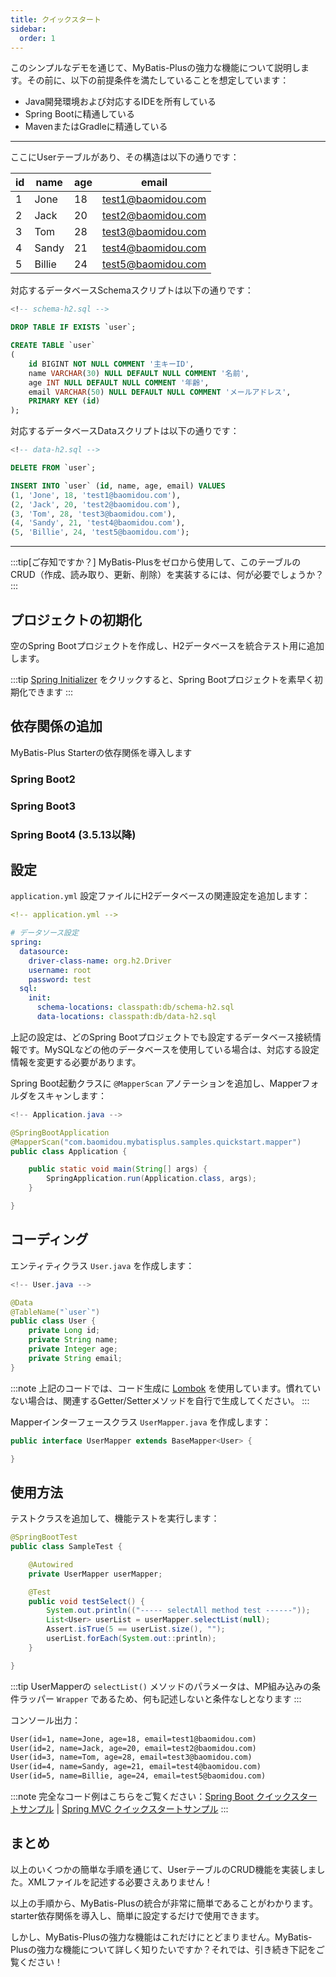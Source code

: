 ```yaml
---
title: クイックスタート
sidebar:
  order: 1
---
```



このシンプルなデモを通じて、MyBatis-Plusの強力な機能について説明します。その前に、以下の前提条件を満たしていることを想定しています：

- Java開発環境および対応するIDEを所有している
- Spring Bootに精通している
- MavenまたはGradleに精通している

---

ここにUserテーブルがあり、その構造は以下の通りです：

| id | name   | age | email              |
|----|--------|-----|--------------------|
| 1  | Jone   | 18  | test1@baomidou.com |
| 2  | Jack   | 20  | test2@baomidou.com |
| 3  | Tom    | 28  | test3@baomidou.com |
| 4  | Sandy  | 21  | test4@baomidou.com |
| 5  | Billie | 24  | test5@baomidou.com |

対応するデータベースSchemaスクリプトは以下の通りです：

```sql
<!-- schema-h2.sql -->

DROP TABLE IF EXISTS `user`;

CREATE TABLE `user`
(
    id BIGINT NOT NULL COMMENT '主キーID',
    name VARCHAR(30) NULL DEFAULT NULL COMMENT '名前',
    age INT NULL DEFAULT NULL COMMENT '年齢',
    email VARCHAR(50) NULL DEFAULT NULL COMMENT 'メールアドレス',
    PRIMARY KEY (id)
);
```

対応するデータベースDataスクリプトは以下の通りです：

```sql
<!-- data-h2.sql -->

DELETE FROM `user`;

INSERT INTO `user` (id, name, age, email) VALUES
(1, 'Jone', 18, 'test1@baomidou.com'),
(2, 'Jack', 20, 'test2@baomidou.com'),
(3, 'Tom', 28, 'test3@baomidou.com'),
(4, 'Sandy', 21, 'test4@baomidou.com'),
(5, 'Billie', 24, 'test5@baomidou.com');
```

---

:::tip[ご存知ですか？]
MyBatis-Plusをゼロから使用して、このテーブルのCRUD（作成、読み取り、更新、削除）を実装するには、何が必要でしょうか？
:::

## プロジェクトの初期化

空のSpring Bootプロジェクトを作成し、H2データベースを統合テスト用に追加します。

:::tip
[Spring Initializer](https://start.spring.io/#!type=maven-project&language=java&platformVersion=3.1.8&packaging=jar&jvmVersion=17&groupId=com.example&artifactId=demo&name=demo&description=Demo%20project%20for%20Spring%20Boot&packageName=com.example.demo&dependencies=h2) をクリックすると、Spring Bootプロジェクトを素早く初期化できます
:::

## 依存関係の追加

MyBatis-Plus Starterの依存関係を導入します

### Spring Boot2

<LastedDependency groupId="com.baomidou" artifactId="mybatis-plus-boot-starter" />

### Spring Boot3

<LastedDependency groupId="com.baomidou" artifactId="mybatis-plus-spring-boot3-starter" />

### Spring Boot4 (3.5.13以降)

<LastedDependency groupId="com.baomidou" artifactId="mybatis-plus-spring-boot4-starter" />

## 設定

`application.yml` 設定ファイルにH2データベースの関連設定を追加します：

```yaml
<!-- application.yml -->

# データソース設定
spring:
  datasource:
    driver-class-name: org.h2.Driver
    username: root
    password: test
  sql:
    init:
      schema-locations: classpath:db/schema-h2.sql
      data-locations: classpath:db/data-h2.sql
```

上記の設定は、どのSpring Bootプロジェクトでも設定するデータベース接続情報です。MySQLなどの他のデータベースを使用している場合は、対応する設定情報を変更する必要があります。

Spring Boot起動クラスに `@MapperScan` アノテーションを追加し、Mapperフォルダをスキャンします：

```java {2}
<!-- Application.java -->

@SpringBootApplication
@MapperScan("com.baomidou.mybatisplus.samples.quickstart.mapper")
public class Application {

    public static void main(String[] args) {
        SpringApplication.run(Application.class, args);
    }

}
```

## コーディング

エンティティクラス `User.java` を作成します：

```java
<!-- User.java -->

@Data
@TableName("`user`")
public class User {
    private Long id;
    private String name;
    private Integer age;
    private String email;
}
```

:::note
上記のコードでは、コード生成に [Lombok](https://projectlombok.org/) を使用しています。慣れていない場合は、関連するGetter/Setterメソッドを自行で生成してください。
:::

Mapperインターフェースクラス `UserMapper.java` を作成します：

```java
public interface UserMapper extends BaseMapper<User> {

}
```

## 使用方法

テストクラスを追加して、機能テストを実行します：

```java
@SpringBootTest
public class SampleTest {

    @Autowired
    private UserMapper userMapper;

    @Test
    public void testSelect() {
        System.out.println(("----- selectAll method test ------"));
        List<User> userList = userMapper.selectList(null);
        Assert.isTrue(5 == userList.size(), "");
        userList.forEach(System.out::println);
    }

}
```

:::tip
UserMapperの `selectList()` メソッドのパラメータは、MP組み込みの条件ラッパー `Wrapper` であるため、何も記述しないと条件なしとなります
:::

コンソール出力：

```txt
User(id=1, name=Jone, age=18, email=test1@baomidou.com)
User(id=2, name=Jack, age=20, email=test2@baomidou.com)
User(id=3, name=Tom, age=28, email=test3@baomidou.com)
User(id=4, name=Sandy, age=21, email=test4@baomidou.com)
User(id=5, name=Billie, age=24, email=test5@baomidou.com)
```

:::note
完全なコード例はこちらをご覧ください：[Spring Boot クイックスタートサンプル](https://github.com/baomidou/mybatis-plus-samples/tree/master/mybatis-plus-sample-quickstart) | [Spring MVC クイックスタートサンプル](https://github.com/baomidou/mybatis-plus-samples/tree/master/mybatis-plus-sample-quickstart-springmvc)
:::

## まとめ

以上のいくつかの簡単な手順を通じて、UserテーブルのCRUD機能を実装しました。XMLファイルを記述する必要さえありません！

以上の手順から、MyBatis-Plusの統合が非常に簡単であることがわかります。starter依存関係を導入し、簡単に設定するだけで使用できます。

しかし、MyBatis-Plusの強力な機能はこれだけにとどまりません。MyBatis-Plusの強力な機能について詳しく知りたいですか？それでは、引き続き下記をご覧ください！
